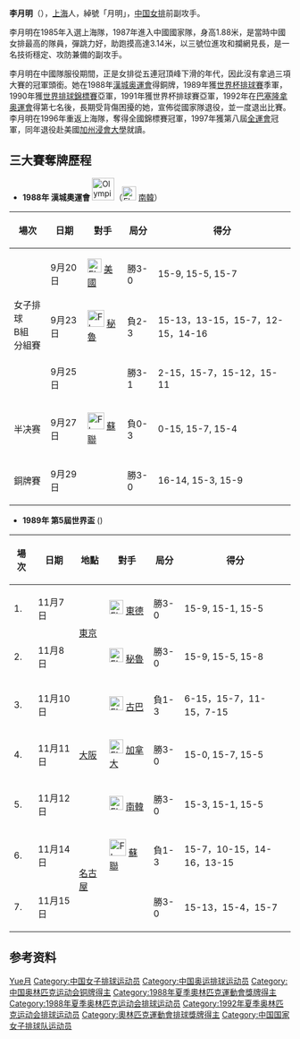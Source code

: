 {{Infobox 排球選手
| name           = 李月明
| image          =
| imagesize      =
| caption        =
| fullname       = 李月明
| nickname       = 
| nationality    = {{PRC}}
| birth_date    = {{Birth date and age|1968|01|24}}
| birth_place   = {{CHN}}[[上海|上海]]
| death_date    =
| death_place   =
| hometown       = 
| height         = 
| weight         = 
| spike          = 
| block          = 
| position       = 
| currentnumber  = 
| currentclub    = 
| clubs          =
| nationalyears  = 1987-1992
| nationalteam   = {{flagicon|CHN}} [[中國國家女子排球隊|中國]]
| updated        = 2010年12月
| medaltemplates =
{{MedalSport | 女子[[排球|排球]]}}
{{MedalCountry | {{CHN}} }}
{{MedalCompetition|[[奧林匹克運動會|奧林匹克運動會]]}}
{{MedalBronze | [[1988年夏季奧林匹克運動會|1988年 漢城]] | [[1988年夏季奧林匹克運動會排球比賽|團體]]}}
{{MedalCompetition|[[世界排球錦標賽|世界排球錦標賽]]}}
{{MedalSilver  | [[1990年世界女子排球錦標賽|1990年 中國]] | [[1990年世界女子排球錦標賽|女子]]}}
{{MedalCompetition|[[世界杯排球赛|世界盃排球賽]]}}
{{MedalBronze | [[1989年世界杯排球赛|1989年 日本]] |團體}}
{{MedalSilver | [[1991年世界杯排球赛|1991年 日本]] |團體}}
{{MedalCompetition|[[亞洲女子排球錦標賽|亞洲女子排球錦標賽]]}}
{{MedalGold | [[1987年亞洲女子排球錦標賽|1987年 香港]] | [[1987年亞洲女子排球錦標賽|女子]]}}
{{MedalGold | [[1989年亞洲女子排球錦標賽|1989年 香港]] | [[1989年亞洲女子排球錦標賽|女子]]}}
{{MedalGold | [[1991年亞洲女子排球錦標賽|1991年 曼谷]] | [[1991年亞洲女子排球錦標賽|女子]]}}
{{MedalCompetition|[[亞洲運動會|亞洲運動會]]}}
{{MedalGold | [[1990年亞洲運動會|1990年 北京]] | 團體}}
}}
'''李月明'''（{{bd|1968年|1月24日||}}），[[上海|上海]]人，綽號「月明」，[[中国女排|中国女排]]前副攻手。

李月明在1985年入選上海隊，1987年進入中國國家隊，身高1.88米，是當時中國女排最高的隊員，彈跳力好，助跑摸高達3.14米，以三號位進攻和攔網見長，是一名技術穩定、攻防兼備的副攻手。

李月明在中國隊服役期間，正是女排從五連冠頂峰下滑的年代，因此沒有拿過三項大賽的冠軍頭銜。她在1988年[[漢城奥運會|漢城奥運會]]得銅牌，1989年獲[[世界杯排球賽|世界杯排球賽]]季軍，1990年獲[[世界排球錦標賽|世界排球錦標賽]]亞軍，1991年獲世界杯排球賽亞軍，1992年在[[巴塞隆拿奥運會|巴塞隆拿奥運會]]得第七名後，長期受背傷困擾的她，宣佈從國家隊退役，並一度退出比賽。李月明在1996年重返上海隊，奪得全國錦標賽冠軍，1997年獲第八屆[[全運會|全運會]]冠軍，同年退役赴美國[[加州浸會大學|加州浸會大學]]就讀。

== 三大賽奪牌歷程 ==

* '''1988年 漢城奧運會''' [[File:Olympic_rings.svg|40px]]（[[File:Flag_of_South_Korea.svg|25px]] [[南韓|南韓]]）
{| border="1" cellpadding="2" cellspacing="0"
|- bgcolor="#efefef" align="center" 
! 場次 !! 日期 !! 對手 !! 局分 !! 得分 
|-
| rowspan="3"| 女子排球<br />B組<br />分組賽 || 9月20日 || [[File:Flag_of_the_United_States.svg|25px]] [[美國|美國]] || 勝3-0 || 15-9, 15-5, 15-7
|-
| 9月23日 || [[File:Flag_of_Peru.svg|30px]] [[秘魯|秘魯]] || 負2-3 || 15-13，13-15，15-7，12-15，14-16
|-
| 9月25日 || {{BRA}} || 勝3-1 || 2-15，15-7，15-12，15-11
|-
| 半决赛 || 9月27日 || [[File:Flag_of_the_Soviet_Union.svg|30px]] [[蘇聯|蘇聯]]|| 負0-3 || 0-15, 15-7, 15-4 
|-
| 銅牌賽 || 9月29日 || {{JPN}} || 勝3-0 || 16-14, 15-3, 15-9
|}

* '''1989年 第5屆世界盃''' ({{JPN}})
{| border="1" cellpadding="2" cellspacing="0"
|- bgcolor="#efefef" align="center" 
! 場次 !! 日期 !!地點 !! 對手 !! 局分 !! 得分 
|-
| 1. || 11月7日 || rowspan="2"| [[東京|東京]] || [[File:Flag_of_the_German_Democratic_Republic.svg|25px]] [[東德|東德]] || 勝3-0 || 15-9, 15-1, 15-5   
|-
| 2. || 11月8日 || [[File:Flag_of_Peru.svg|25px]] [[秘魯|秘魯]]  || 勝3-0 || 15-9, 15-5, 15-8   
|-
| 3. || 11月10日 || rowspan="3"|[[大阪市|大阪]] || [[File:Flag_of_Cuba.svg|25px]] [[古巴|古巴]] || 負1-3 || 6-15，15-7，11-15，7-15  
|-
| 4. || 11月11日 || [[File:Flag_of_Canada.svg|25px]] [[加拿大|加拿大]] || 勝3-0 || 15-0, 15-7, 15-5
|-
| 5. || 11月12日 || [[File:Flag_of_South_Korea.svg|25px]] [[南韓|南韓]] || 勝3-0 || 15-3, 15-1, 15-5
|-
| 6. || 11月14日 || rowspan="2"| [[名古屋|名古屋]] || [[File:Flag_of_the_Soviet_Union.svg|30px]] [[蘇聯|蘇聯]] || 負1-3 || 15-7，10-15，14-16，13-15 
|-
| 7. || 11月15日 || {{JPN}} || 勝3-0 || 15-13，15-4，15-7 
|}

== 参考资料 ==
{{reflist}}

{{1988年夏季奧運會中國女子排球隊}}
{{1992年夏季奧運會中國女子排球隊}}

{{Authority control}}
{{DEFAULTSORT:Li Yueming}}
[[Category:李姓|Yue月]]
[[Category:中国女子排球运动员|Category:中国女子排球运动员]]
[[Category:中国奥运排球运动员|Category:中国奥运排球运动员]]
[[Category:中国奥林匹克运动会铜牌得主|Category:中国奥林匹克运动会铜牌得主]]
[[Category:1988年夏季奧林匹克運動會獎牌得主|Category:1988年夏季奧林匹克運動會獎牌得主]]
[[Category:1988年夏季奥林匹克运动会排球运动员|Category:1988年夏季奥林匹克运动会排球运动员]]
[[Category:1992年夏季奥林匹克运动会排球运动员|Category:1992年夏季奥林匹克运动会排球运动员]]
[[Category:奧林匹克運動會排球獎牌得主|Category:奧林匹克運動會排球獎牌得主]]
[[Category:中国国家女子排球队运动员|Category:中国国家女子排球队运动员]]